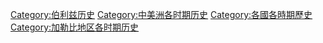 [[Category:伯利兹历史|Category:伯利兹历史]]
[[Category:中美洲各时期历史|Category:中美洲各时期历史]]
[[Category:各國各時期歷史|Category:各國各時期歷史]]
[[Category:加勒比地区各时期历史|Category:加勒比地区各时期历史]]